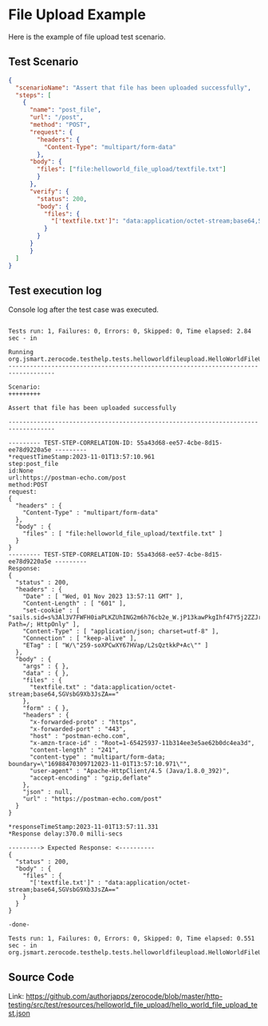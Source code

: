 # File Upload Example
Here is the example of file upload test scenario.

## Test Scenario 
```json
{
  "scenarioName": "Assert that file has been uploaded successfully",
  "steps": [
    {
      "name": "post_file",
      "url": "/post",
      "method": "POST",
      "request": {
        "headers": {
          "Content-Type": "multipart/form-data"
        },
      "body": {
        "files": ["file:helloworld_file_upload/textfile.txt"]
        }
      },
      "verify": {
        "status": 200,
        "body": {
          "files": {
            "['textfile.txt']": "data:application/octet-stream;base64,SGVsbG9Xb3JsZA=="
          }
        }
      }
      }
  ]
}
```

## Test execution log
Console log after the test case was executed.

```

Tests run: 1, Failures: 0, Errors: 0, Skipped: 0, Time elapsed: 2.84 sec - in 

Running org.jsmart.zerocode.testhelp.tests.helloworldfileupload.HelloWorldFileUploadTest
-----------------------------------------------------------------------------------

Scenario:
+++++++++

Assert that file has been uploaded successfully 

-----------------------------------------------------------------------------------
 
--------- TEST-STEP-CORRELATION-ID: 55a43d68-ee57-4cbe-8d15-ee78d9220a5e ---------
*requestTimeStamp:2023-11-01T13:57:10.961
step:post_file
id:None
url:https://postman-echo.com/post
method:POST
request:
{
  "headers" : {
    "Content-Type" : "multipart/form-data"
  },
  "body" : {
    "files" : [ "file:helloworld_file_upload/textfile.txt" ]
  }
} 
--------- TEST-STEP-CORRELATION-ID: 55a43d68-ee57-4cbe-8d15-ee78d9220a5e ---------
Response:
{
  "status" : 200,
  "headers" : {
    "Date" : [ "Wed, 01 Nov 2023 13:57:11 GMT" ],
    "Content-Length" : [ "601" ],
    "set-cookie" : [ "sails.sid=s%3Al3V7FWFH0iaPLKZUhING2m6h76cb2e_W.jP13kawPkgIhf47Y5j2ZZJr1LSHnMEwLbytTtbmEGVk; Path=/; HttpOnly" ],
    "Content-Type" : [ "application/json; charset=utf-8" ],
    "Connection" : [ "keep-alive" ],
    "ETag" : [ "W/\"259-soXPCwXY67HVap/L2sQztkkP+Ac\"" ]
  },
  "body" : {
    "args" : { },
    "data" : { },
    "files" : {
      "textfile.txt" : "data:application/octet-stream;base64,SGVsbG9Xb3JsZA=="
    },
    "form" : { },
    "headers" : {
      "x-forwarded-proto" : "https",
      "x-forwarded-port" : "443",
      "host" : "postman-echo.com",
      "x-amzn-trace-id" : "Root=1-65425937-11b314ee3e5ae62b0dc4ea3d",
      "content-length" : "241",
      "content-type" : "multipart/form-data; boundary=\"16988470309712023-11-01T13:57:10.971\"",
      "user-agent" : "Apache-HttpClient/4.5 (Java/1.8.0_392)",
      "accept-encoding" : "gzip,deflate"
    },
    "json" : null,
    "url" : "https://postman-echo.com/post"
  }
}

*responseTimeStamp:2023-11-01T13:57:11.331 
*Response delay:370.0 milli-secs 

---------> Expected Response: <----------
{
  "status" : 200,
  "body" : {
    "files" : {
      "['textfile.txt']" : "data:application/octet-stream;base64,SGVsbG9Xb3JsZA=="
    }
  }
} 
 
-done-

Tests run: 1, Failures: 0, Errors: 0, Skipped: 0, Time elapsed: 0.551 sec - in 
org.jsmart.zerocode.testhelp.tests.helloworldfileupload.HelloWorldFileUploadTest

```

## Source Code
Link:
https://github.com/authorjapps/zerocode/blob/master/http-testing/src/test/resources/helloworld_file_upload/hello_world_file_upload_test.json
